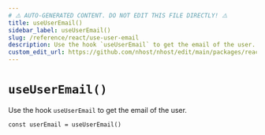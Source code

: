 ```yaml
---
# ⚠️ AUTO-GENERATED CONTENT. DO NOT EDIT THIS FILE DIRECTLY! ⚠️
title: useUserEmail()
sidebar_label: useUserEmail()
slug: /reference/react/use-user-email
description: Use the hook `useUserEmail` to get the email of the user.
custom_edit_url: https://github.com/nhost/nhost/edit/main/packages/react/src/hooks/user.ts#L374
---
```


# `useUserEmail()`

Use the hook `useUserEmail` to get the email of the user.

```tsx
const userEmail = useUserEmail()
```
